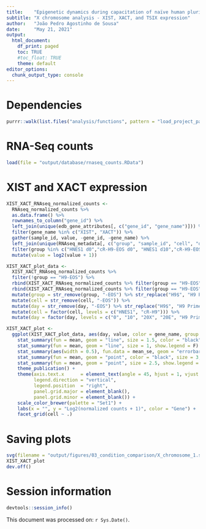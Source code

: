 ```yaml
---
title:    "Epigenetic dynamics during capacitation of naïve human pluripotent stem cells"
subtitle: "X chromosome analysis - XIST, XACT, and TSIX expression"
author:   "João Pedro Agostinho de Sousa"
date:     "May 21, 2021"
output:
  html_document:
    df_print: paged
    toc: TRUE
    #toc_float: TRUE
    theme: default
editor_options:
  chunk_output_type: console
---
```


# Dependencies
```r

purrr::walk(list.files("analysis/functions", pattern = "load_project_packages", full.names = T), source)

```

# RNA-Seq counts
```r

load(file = "output/database/rnaseq_counts.RData")

```

# XIST and XACT expression
```r

XIST_XACT_RNAseq_normalized_counts <- 
  RNAseq_normalized_counts %>%
  as.data.frame() %>%
  rownames_to_column("gene_id") %>%
  left_join(unique(edb_gene_attributes[, c("gene_id", "gene_name")])) %>%
  filter(gene_name %in% c("XIST", "XACT")) %>%
  gather(sample_id, value, -gene_id, -gene_name) %>%
  left_join(unique(RNAseq_metadata[, c("group", "sample_id", "cell", "day")])) %>%
  filter(group %in% c("HNES1 d0","cR-H9-EOS d0", "HNES1 d10","cR-H9-EOS d10", "HNES1 d20X", "cR-H9-EOS d20X", "HNES1 d20E","cR-H9-EOS d20E","H9-EOS")) %>% 
  mutate(value = log2(value + 1))

XIST_XACT_plot_data <- 
  XIST_XACT_RNAseq_normalized_counts %>% 
  filter(!group == "H9-EOS") %>% 
  rbind(XIST_XACT_RNAseq_normalized_counts %>% filter(group == "H9-EOS") %>% mutate(cell = "HNES1")) %>% 
  rbind(XIST_XACT_RNAseq_normalized_counts %>% filter(group == "H9-EOS") %>% mutate(cell = "cR-H9")) %>% 
  mutate(group = str_remove(group, "-EOS") %>% str_replace("H9$", "H9 Primed")) %>% 
  mutate(cell = str_remove(cell, "-EOS")) %>% 
  mutate(day = str_remove(day, "-EOS") %>% str_replace("H9$", "H9 Primed")) %>% 
  mutate(cell = factor(cell, levels = c("HNES1", "cR-H9"))) %>% 
  mutate(day = factor(day, levels = c("0", "10", "20X", "20E", "H9 Primed")))

XIST_XACT_plot <- 
  ggplot(XIST_XACT_plot_data, aes(day, value, color = gene_name, group = gene_name)) +
    stat_summary(fun = mean, geom = "line", size = 1.5, color = "black", show.legend = F) +
    stat_summary(fun = mean, geom = "line", size = 1, show.legend = F) +
    stat_summary(aes(width = 0.5), fun.data = mean_se, geom = "errorbar", size = 0.5, color = "black", show.legend = F) +
    stat_summary(fun = mean, geom = "point", color = "black", size = 3, show.legend = F) +
    stat_summary(fun = mean, geom = "point", size = 2.5, show.legend = T) +
    theme_publication() +
    theme(axis.text.x      = element_text(angle = 45, hjust = 1, vjust = 1),
          legend.direction = "vertical",
          legend.position  = "right", 
          panel.grid.major = element_blank(), 
          panel.grid.minor = element_blank()) +
    scale_color_brewer(palette = "Set1") +
    labs(x = "", y = "Log2(normalized counts + 1)", color = "Gene") +
    facet_grid(cell ~ .)

```

# Saving plots
```r

svg(filename = "output/figures/03_condition_comparison/X_chromosome_1.svg", width = 3.5, height = 3.5)
XIST_XACT_plot
dev.off()

```

# Session information
```r

devtools::session_info()

```

This document was processed on: `r Sys.Date()`.